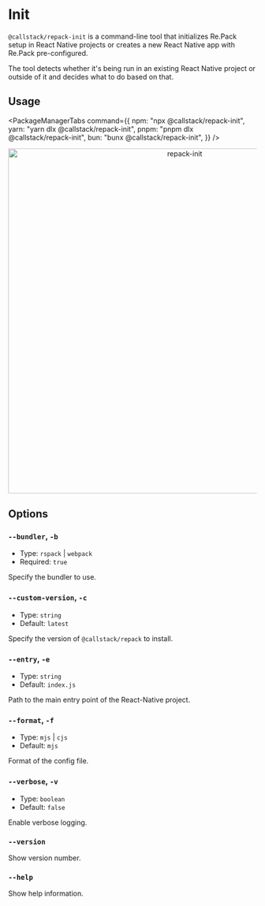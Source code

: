 # Init

`@callstack/repack-init` is a command-line tool that initializes Re.Pack setup in React Native projects or creates a new React Native app with Re.Pack pre-configured.

The tool detects whether it's being run in an existing React Native project or outside of it and decides what to do based on that.

## Usage


<PackageManagerTabs command={{
  npm: "npx @callstack/repack-init",
  yarn: "yarn dlx @callstack/repack-init",
  pnpm: "pnpm dlx @callstack/repack-init",
  bun: "bunx @callstack/repack-init",
}} />

<div align="center">
  <img src="/img/init.png" width="700" alt="repack-init" />
</div>

## Options

### `--bundler`, `-b`

- Type: `rspack` | `webpack`
- Required: `true`

Specify the bundler to use.

### `--custom-version`, `-c`

- Type: `string`
- Default: `latest`

Specify the version of `@callstack/repack` to install.

### `--entry`, `-e`

- Type: `string`
- Default: `index.js`

Path to the main entry point of the React-Native project.

### `--format`, `-f`

- Type: `mjs` | `cjs`
- Default: `mjs`

Format of the config file.

### `--verbose`, `-v`

- Type: `boolean`
- Default: `false`

Enable verbose logging.

### `--version`

Show version number.

### `--help`

Show help information.

